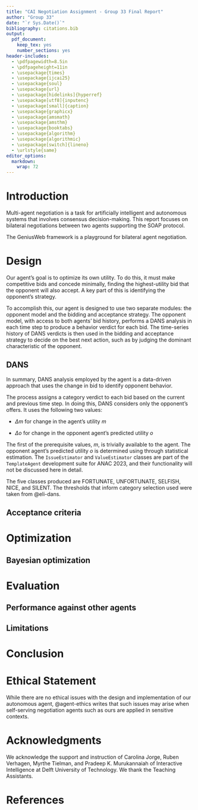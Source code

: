 ```yaml
---
title: "CAI Negotiation Assignment - Group 33 Final Report"
author: "Group 33"
date: "`r Sys.Date()`"
bibliography: citations.bib
output: 
  pdf_document:
    keep_tex: yes
    number_sections: yes
header-includes:
  - \pdfpagewidth=8.5in
  - \pdfpageheight=11in
  - \usepackage{times}
  - \usepackage{ijcai25}
  - \usepackage{soul}
  - \usepackage{url}
  - \usepackage[hidelinks]{hyperref}
  - \usepackage[utf8]{inputenc}
  - \usepackage[small]{caption}
  - \usepackage{graphicx}
  - \usepackage{amsmath}
  - \usepackage{amsthm}
  - \usepackage{booktabs}
  - \usepackage{algorithm}
  - \usepackage{algorithmic}
  - \usepackage[switch]{lineno}
  - \urlstyle{same}
editor_options: 
  markdown: 
    wrap: 72
---
```


\tableofcontents

\vspace{2em}

\begin{abstract}

  This report describes a novel implementation of an autonomous agent
  for bilateral negotiation using a DANS opponent model and
  optimized acceptance criteria.

\end{abstract}

# Introduction

Multi-agent negotiation is a task for artificially intelligent and
autonomous systems that involves consensus decision-making. This report
focuses on bilateral negotiations between two agents supporting the SOAP
protocol.

The GeniusWeb framework is a playground for bilateral agent negotiation.

# Design

Our agent's goal is to optimize its own utility. To do this, it must
make competitive bids and concede minimally, finding the highest-utility
bid that the opponent will also accept. A key part of this is
identifying the opponent's strategy.

To accomplish this, our agent is designed to use two separate modules:
the opponent model and the bidding and acceptance strategy. The opponent
model, with access to both agents' bid history, performs a DANS analysis
in each time step to produce a behavior verdict for each bid. The
time-series history of DANS verdicts is then used in the bidding and
acceptance strategy to decide on the best next action, such as by
judging the dominant characteristic of the opponent.

## DANS

In summary, DANS analysis employed by the agent is a data-driven
approach that uses the change in bid to identify opponent behavior.

The process assigns a category verdict to each bid based on the current
and previous time step. In doing this, DANS considers only the
opponent's offers. It uses the following two values:

-   $\Delta m$ for change in the agent's utility $m$

-   $\Delta o$ for change in the opponent agent's predicted utility $o$

The first of the prerequisite values, $m$, is trivially available to the
agent. The opponent agent's predicted utility $o$ is determined using
through statistical estimation. The `IssueEstimator` and
`ValueEstimator` classes are part of the `TemplateAgent` development
suite for ANAC 2023, and their functionality will not be discussed here
in detail.

The five classes produced are $\text{FORTUNATE}$, $\text{UNFORTUNATE}$,
$\text{SELFISH}$, $\text{NICE}$, and $\text{SILENT}$. The thresholds
that inform category selection used were taken from @eli-dans.

## Acceptance criteria

# Optimization

## Bayesian optimization

# Evaluation

## Performance against other agents

## Limitations

# Conclusion

# Ethical Statement {.unnumbered}

While there are no ethical issues with the design and implementation of
our autonomous agent, @agent-ethics writes that such issues may arise
when self-serving negotiation agents such as ours are applied in
sensitive contexts.

# Acknowledgments {.unnumbered}

We acknowledge the support and instruction of Carolina Jorge, Ruben
Verhagen, Myrthe Tielman, and Pradeep K. Murukannaiah of Interactive
Intelligence at Delft University of Technology. We thank the Teaching
Assistants.

# References {.unnumbered}
